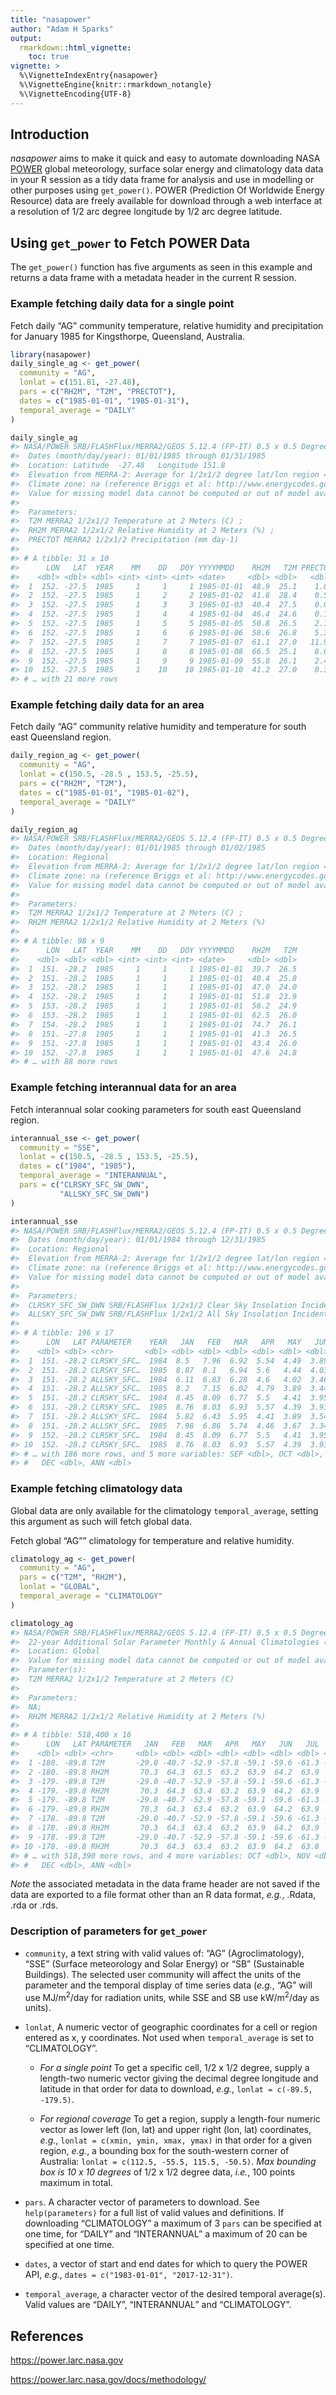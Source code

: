 ```yaml
---
title: "nasapower"
author: "Adam H Sparks"
output:
  rmarkdown::html_vignette:
    toc: true
vignette: >
  %\VignetteIndexEntry{nasapower}
  %\VignetteEngine{knitr::rmarkdown_notangle}
  %\VignetteEncoding{UTF-8}
---
```




## Introduction

_nasapower_ aims to make it quick and easy to automate downloading NASA [POWER](https://power.larc.nasa.gov) global meteorology, surface solar energy and climatology data  data in your R session as a tidy data frame for analysis and use in modelling or other purposes using `get_power()`.
POWER (Prediction Of Worldwide Energy Resource) data are freely available for download through a web interface at a resolution of 1/2 arc degree longitude by 1/2 arc degree latitude.

## Using `get_power` to Fetch POWER Data

The `get_power()` function has five arguments as seen in this example and returns a data frame with a metadata header in the current R session.

### Example fetching daily data for a single point

Fetch daily "AG" community temperature, relative humidity and precipitation for January 1985 for Kingsthorpe, Queensland, Australia.


```r
library(nasapower)
daily_single_ag <- get_power(
  community = "AG",
  lonlat = c(151.81, -27.48),
  pars = c("RH2M", "T2M", "PRECTOT"),
  dates = c("1985-01-01", "1985-01-31"),
  temporal_average = "DAILY"
)

daily_single_ag
#> NASA/POWER SRB/FLASHFlux/MERRA2/GEOS 5.12.4 (FP-IT) 0.5 x 0.5 Degree Daily Averaged Data  
#>  Dates (month/day/year): 01/01/1985 through 01/31/1985  
#>  Location: Latitude  -27.48   Longitude 151.8  
#>  Elevation from MERRA-2: Average for 1/2x1/2 degree lat/lon region = 434.55 meters   Site = na  
#>  Climate zone: na (reference Briggs et al: http://www.energycodes.gov)  
#>  Value for missing model data cannot be computed or out of model availability range: NA  
#>  
#>  Parameters: 
#>  T2M MERRA2 1/2x1/2 Temperature at 2 Meters (C) ;
#>  RH2M MERRA2 1/2x1/2 Relative Humidity at 2 Meters (%) ;
#>  PRECTOT MERRA2 1/2x1/2 Precipitation (mm day-1)  
#>  
#> # A tibble: 31 x 10
#>      LON   LAT  YEAR    MM    DD   DOY YYYYMMDD    RH2M   T2M PRECTOT
#>    <dbl> <dbl> <dbl> <int> <int> <int> <date>     <dbl> <dbl>   <dbl>
#>  1  152. -27.5  1985     1     1     1 1985-01-01  48.9  25.1    1.07
#>  2  152. -27.5  1985     1     2     2 1985-01-02  41.8  28.4    0.5 
#>  3  152. -27.5  1985     1     3     3 1985-01-03  40.4  27.5    0.03
#>  4  152. -27.5  1985     1     4     4 1985-01-04  46.4  24.6    0.1 
#>  5  152. -27.5  1985     1     5     5 1985-01-05  50.8  26.5    2.13
#>  6  152. -27.5  1985     1     6     6 1985-01-06  58.6  26.8    5.32
#>  7  152. -27.5  1985     1     7     7 1985-01-07  61.1  27.0   11.9 
#>  8  152. -27.5  1985     1     8     8 1985-01-08  66.5  25.1    8.69
#>  9  152. -27.5  1985     1     9     9 1985-01-09  55.8  26.1    2.45
#> 10  152. -27.5  1985     1    10    10 1985-01-10  41.2  27.0    0.36
#> # … with 21 more rows
```

### Example fetching daily data for an area

Fetch daily "AG" community relative humidity and temperature for south east Queensland region.


```r
daily_region_ag <- get_power(
  community = "AG",
  lonlat = c(150.5, -28.5 , 153.5, -25.5),
  pars = c("RH2M", "T2M"),
  dates = c("1985-01-01", "1985-01-02"),
  temporal_average = "DAILY"
)

daily_region_ag
#> NASA/POWER SRB/FLASHFlux/MERRA2/GEOS 5.12.4 (FP-IT) 0.5 x 0.5 Degree Daily Averaged Data  
#>  Dates (month/day/year): 01/01/1985 through 01/02/1985  
#>  Location: Regional  
#>  Elevation from MERRA-2: Average for 1/2x1/2 degree lat/lon region = na meters   Site = na  
#>  Climate zone: na (reference Briggs et al: http://www.energycodes.gov)  
#>  Value for missing model data cannot be computed or out of model availability range: NA  
#>  
#>  Parameters: 
#>  T2M MERRA2 1/2x1/2 Temperature at 2 Meters (C) ;
#>  RH2M MERRA2 1/2x1/2 Relative Humidity at 2 Meters (%)  
#>  
#> # A tibble: 98 x 9
#>      LON   LAT  YEAR    MM    DD   DOY YYYYMMDD    RH2M   T2M
#>    <dbl> <dbl> <dbl> <int> <int> <int> <date>     <dbl> <dbl>
#>  1  151. -28.2  1985     1     1     1 1985-01-01  39.7  26.5
#>  2  151. -28.2  1985     1     1     1 1985-01-01  40.4  25.8
#>  3  152. -28.2  1985     1     1     1 1985-01-01  47.0  24.0
#>  4  152. -28.2  1985     1     1     1 1985-01-01  51.8  23.9
#>  5  153. -28.2  1985     1     1     1 1985-01-01  56.2  24.9
#>  6  153. -28.2  1985     1     1     1 1985-01-01  62.5  26.0
#>  7  154. -28.2  1985     1     1     1 1985-01-01  74.7  26.1
#>  8  151. -27.8  1985     1     1     1 1985-01-01  41.3  26.5
#>  9  151. -27.8  1985     1     1     1 1985-01-01  43.4  26.0
#> 10  152. -27.8  1985     1     1     1 1985-01-01  47.6  24.8
#> # … with 88 more rows
```

### Example fetching interannual data for an area

Fetch interannual solar cooking parameters for south east Queensland region.


```r
interannual_sse <- get_power(
  community = "SSE",
  lonlat = c(150.5, -28.5 , 153.5, -25.5),
  dates = c("1984", "1985"),
  temporal_average = "INTERANNUAL",
  pars = c("CLRSKY_SFC_SW_DWN",
           "ALLSKY_SFC_SW_DWN")
)

interannual_sse
#> NASA/POWER SRB/FLASHFlux/MERRA2/GEOS 5.12.4 (FP-IT) 0.5 x 0.5 Degree Interannual Averages/Sums  
#>  Dates (month/day/year): 01/01/1984 through 12/31/1985  
#>  Location: Regional  
#>  Elevation from MERRA-2: Average for 1/2x1/2 degree lat/lon region = na meters   Site = na  
#>  Climate zone: na (reference Briggs et al: http://www.energycodes.gov)  
#>  Value for missing model data cannot be computed or out of model availability range: NA  
#>  
#>  Parameters: 
#>  CLRSKY_SFC_SW_DWN SRB/FLASHFlux 1/2x1/2 Clear Sky Insolation Incident on a Horizontal Surface (kW-hr/m^2/day) ;
#>  ALLSKY_SFC_SW_DWN SRB/FLASHFlux 1/2x1/2 All Sky Insolation Incident on a Horizontal Surface (kW-hr/m^2/day)  
#>  
#> # A tibble: 196 x 17
#>      LON   LAT PARAMETER    YEAR   JAN   FEB   MAR   APR   MAY   JUN   JUL   AUG
#>    <dbl> <dbl> <chr>       <dbl> <dbl> <dbl> <dbl> <dbl> <dbl> <dbl> <dbl> <dbl>
#>  1  151. -28.2 CLRSKY_SFC…  1984  8.5   7.96  6.92  5.54  4.49  3.89  4.14  5.32
#>  2  151. -28.2 CLRSKY_SFC…  1985  8.87  8.1   6.94  5.6   4.44  4.03  4.2   5.18
#>  3  151. -28.2 ALLSKY_SFC…  1984  6.11  6.83  6.28  4.6   4.02  3.46  2.58  4.86
#>  4  151. -28.2 ALLSKY_SFC…  1985  8.2   7.15  6.02  4.79  3.89  3.44  3.8   4.2 
#>  5  151. -28.2 CLRSKY_SFC…  1984  8.45  8.09  6.77  5.5   4.41  3.95  4.15  5.31
#>  6  151. -28.2 CLRSKY_SFC…  1985  8.76  8.03  6.93  5.57  4.39  3.93  4.2   5.09
#>  7  151. -28.2 ALLSKY_SFC…  1984  5.82  6.43  5.95  4.41  3.89  3.54  2.43  4.68
#>  8  151. -28.2 ALLSKY_SFC…  1985  7.98  6.86  5.74  4.46  3.67  3.34  3.8   3.98
#>  9  152. -28.2 CLRSKY_SFC…  1984  8.45  8.09  6.77  5.5   4.41  3.95  4.15  5.31
#> 10  152. -28.2 CLRSKY_SFC…  1985  8.76  8.03  6.93  5.57  4.39  3.93  4.2   5.09
#> # … with 186 more rows, and 5 more variables: SEP <dbl>, OCT <dbl>, NOV <dbl>,
#> #   DEC <dbl>, ANN <dbl>
```

### Example fetching climatology data

Global data are only available for the climatology `temporal_average`, setting this argument as such will fetch global data.

Fetch global "AG"" climatology for temperature and relative humidity.


```r
climatology_ag <- get_power(
  community = "AG",
  pars = c("T2M", "RH2M"),
  lonlat = "GLOBAL",
  temporal_average = "CLIMATOLOGY"
)

climatology_ag
#> NASA/POWER SRB/FLASHFlux/MERRA2/GEOS 5.12.4 (FP-IT) 0.5 x 0.5 Degree Climatologies  
#>  22-year Additional Solar Parameter Monthly & Annual Climatologies (July 1983 - June 2005), 30-year Meteorological and Solar Monthly & Annual Climatologies (January 1984 - December 2013)  
#>  Location: Global  
#>  Value for missing model data cannot be computed or out of model availability range: NA  
#>  Parameter(s):  
#>  T2M MERRA2 1/2x1/2 Temperature at 2 Meters (C)  
#>  
#>  Parameters: 
#>  NA;
#>  RH2M MERRA2 1/2x1/2 Relative Humidity at 2 Meters (%)  
#>  
#> # A tibble: 518,400 x 16
#>      LON   LAT PARAMETER   JAN   FEB   MAR   APR   MAY   JUN   JUL   AUG   SEP
#>    <dbl> <dbl> <chr>     <dbl> <dbl> <dbl> <dbl> <dbl> <dbl> <dbl> <dbl> <dbl>
#>  1 -180. -89.8 T2M       -29.0 -40.7 -52.9 -57.8 -59.1 -59.6 -61.3 -61.8 -60.4
#>  2 -180. -89.8 RH2M       70.3  64.3  63.5  63.2  63.9  64.2  63.9  63.9  63.6
#>  3 -179. -89.8 T2M       -29.0 -40.7 -52.9 -57.8 -59.1 -59.6 -61.3 -61.8 -60.4
#>  4 -179. -89.8 RH2M       70.3  64.3  63.4  63.2  63.9  64.2  63.9  63.9  63.6
#>  5 -179. -89.8 T2M       -29.0 -40.7 -52.9 -57.8 -59.1 -59.6 -61.3 -61.8 -60.4
#>  6 -179. -89.8 RH2M       70.3  64.3  63.4  63.2  63.9  64.2  63.9  63.9  63.6
#>  7 -178. -89.8 T2M       -29.0 -40.7 -52.9 -57.8 -59.1 -59.6 -61.3 -61.8 -60.4
#>  8 -178. -89.8 RH2M       70.3  64.3  63.4  63.2  63.9  64.2  63.9  63.9  63.5
#>  9 -178. -89.8 T2M       -29.0 -40.7 -52.9 -57.8 -59.1 -59.6 -61.3 -61.8 -60.4
#> 10 -178. -89.8 RH2M       70.3  64.3  63.4  63.2  63.9  64.2  63.8  63.9  63.5
#> # … with 518,390 more rows, and 4 more variables: OCT <dbl>, NOV <dbl>,
#> #   DEC <dbl>, ANN <dbl>
```

_Note_ the associated metadata in the data frame header are not saved if the data are exported to a file format other than an R data format, _e.g._, .Rdata, .rda or .rds.

### Description of parameters for `get_power`

- `community`, a text string with valid values of: "AG" (Agroclimatology), "SSE" (Surface meteorology and Solar Energy) or "SB" (Sustainable Buildings).
The selected user community will affect the units of the parameter and the temporal display of time series data (_e.g._, "AG" will use MJ/m^2^/day for radiation units, while SSE and SB use kW/m^2^/day as units).

- `lonlat`, A numeric vector of geographic coordinates for a cell or region entered as x, y coordinates. Not used when `temporal_average` is set to "CLIMATOLOGY".

    - *For a single point* To get a specific cell, 1/2 x 1/2 degree, supply a length-two numeric vector giving the decimal degree longitude and latitude in that order for data to download,  *e.g.*, `lonlat = c(-89.5, -179.5)`.

    - *For regional coverage* To get a region, supply a length-four numeric vector as lower left (lon, lat) and upper right (lon, lat) coordinates, *e.g.*, `lonlat = c(xmin, ymin, xmax, ymax)` in that order for a given region, *e.g.*, a bounding box for the south-western corner of Australia: `lonlat = c(112.5, -55.5, 115.5, -50.5)`.
      *Max bounding box is 10 x 10 degrees* of 1/2 x 1/2 degree data, *i.e.*, 100 points maximum in total.

- `pars`. A character vector of parameters to download.
  See `help(parameters)` for a full list of valid values and definitions.
  If downloading "CLIMATOLOGY" a maximum of 3 `pars` can be specified at one time, for "DAILY" and "INTERANNUAL" a maximum of 20 can be specified at one time.

- `dates`, a vector of start and end dates for which to query the POWER API, *e.g.*, `dates = c("1983-01-01", "2017-12-31")`.

- `temporal_average`, a character vector of the desired temporal average(s).
  Valid values are "DAILY", "INTERANNUAL" and "CLIMATOLOGY".

## References

<https://power.larc.nasa.gov>

<https://power.larc.nasa.gov/docs/methodology/>
